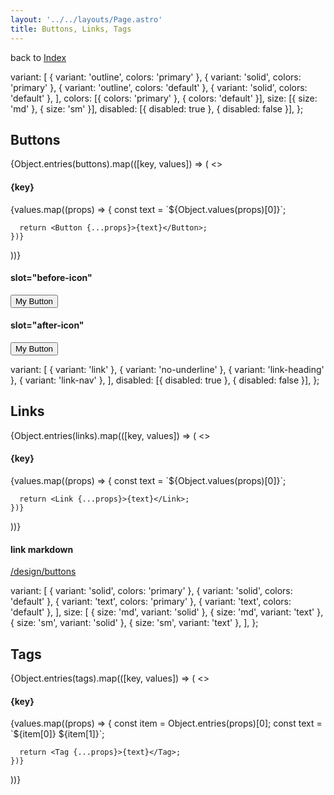 ```yaml
---
layout: '../../layouts/Page.astro'
title: Buttons, Links, Tags
---
```



back to [Index](/design)

  variant: [
    { variant: 'outline', colors: 'primary' },
    { variant: 'solid', colors: 'primary' },
    { variant: 'outline', colors: 'default' },
    { variant: 'solid', colors: 'default' },
  ],
  colors: [{ colors: 'primary' }, { colors: 'default' }],
  size: [{ size: 'md' }, { size: 'sm' }],
  disabled: [{ disabled: true }, { disabled: false }],
};

## Buttons

{Object.entries(buttons).map(([key, values]) => (
<>
  <h4>{key}</h4>
  <div class="not-prose flex items-center gap-4 flex-wrap">
    {values.map((props) => {
      const text = `${Object.values(props)[0]}`;

      return <Button {...props}>{text}</Button>;
    })}
  </div>
</>
))}

#### slot="before-icon"

<div class="not-prose">
  <Button colors="primary" size="sm">
    <Icon name="mdi:fish" slot="before-icon" />
    My Button
  </Button>
</div>

#### slot="after-icon"

<div class="not-prose">
  <Button colors="primary">
    <Icon name="mdi:fish" slot="after-icon" />
    My Button
  </Button>
</div>

  variant: [
    { variant: 'link' },
    { variant: 'no-underline' },
    { variant: 'link-heading' },
    { variant: 'link-nav' },
  ],
  disabled: [{ disabled: true }, { disabled: false }],
};

## Links

{Object.entries(links).map(([key, values]) => (
<>
  <h4>{key}</h4>
  <div class="not-prose flex items-center gap-4 flex-wrap">
    {values.map((props) => {
      const text = `${Object.values(props)[0]}`;

      return <Link {...props}>{text}</Link>;
    })}

  </div>
</>
))}

#### link markdown

[/design/buttons](/design/buttons)

  variant: [
    { variant: 'solid', colors: 'primary' },
    { variant: 'solid', colors: 'default' },
    { variant: 'text', colors: 'primary' },
    { variant: 'text', colors: 'default' },
  ],
  size: [
    { size: 'md', variant: 'solid' }, 
    { size: 'md', variant: 'text' }, 
    { size: 'sm', variant: 'solid' },
    { size: 'sm', variant: 'text' }, 
  ],
};

## Tags

{Object.entries(tags).map(([key, values]) => (
<>
  <h4>{key}</h4>
  <div class="not-prose flex items-center gap-4 flex-wrap">
    {values.map((props) => {
      const item = Object.entries(props)[0];
      const text = `${item[0]} ${item[1]}`;

      return <Tag {...props}>{text}</Tag>;
    })}

  </div>
</>
))}
